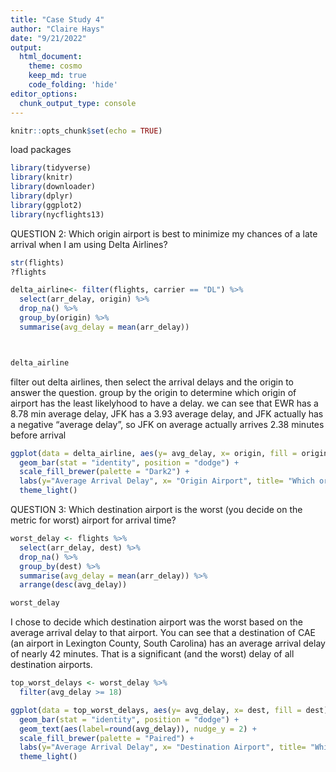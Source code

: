 ```yaml
---
title: "Case Study 4"
author: "Claire Hays"
date: "9/21/2022"
output: 
  html_document:
    theme: cosmo
    keep_md: true
    code_folding: 'hide'
editor_options: 
  chunk_output_type: console
---
```


```r
knitr::opts_chunk$set(echo = TRUE)
```

load packages
```r
library(tidyverse)
library(knitr)
library(downloader)
library(dplyr)
library(ggplot2)
library(nycflights13)

```

QUESTION 2:
Which origin airport is best to minimize my chances of a late arrival when I am using Delta Airlines?
```r
str(flights)
?flights

delta_airline<- filter(flights, carrier == "DL") %>%
  select(arr_delay, origin) %>%
  drop_na() %>%
  group_by(origin) %>%
  summarise(avg_delay = mean(arr_delay))



delta_airline

```
filter out delta airlines, then select the arrival delays and the origin to answer the question.
group by the origin to determine which origin of airport has the least likelyhood to have a delay.
we can see that EWR has a 8.78 min average delay, JFK has a 3.93 average delay, and JFK actually has a negative "average delay", so JFK on average actually arrives 2.38 minutes before arrival

```r

ggplot(data = delta_airline, aes(y= avg_delay, x= origin, fill = origin)) +
  geom_bar(stat = "identity", position = "dodge") +
  scale_fill_brewer(palette = "Dark2") +
  labs(y="Average Arrival Delay", x= "Origin Airport", title= "Which origin airport has the best average delay?", subtitle = "(When flying Delta Airlines)") +
  theme_light()


```


QUESTION 3:
Which destination airport is the worst (you decide on the metric for worst) airport for arrival time?

```r

worst_delay <- flights %>%
  select(arr_delay, dest) %>%
  drop_na() %>%
  group_by(dest) %>%
  summarise(avg_delay = mean(arr_delay)) %>%
  arrange(desc(avg_delay))

worst_delay


```
I chose to decide which destination airport was the worst based on the average arrival delay to that airport.  You can see that a destination of CAE (an airport in Lexington County, South Carolina) has an average arrival delay of nearly 42 minutes.  That is a significant (and the worst) delay of all destination airports. 

```r
top_worst_delays <- worst_delay %>%
  filter(avg_delay >= 18)

ggplot(data = top_worst_delays, aes(y= avg_delay, x= dest, fill = dest)) +
  geom_bar(stat = "identity", position = "dodge") +
  geom_text(aes(label=round(avg_delay)), nudge_y = 2) +
  scale_fill_brewer(palette = "Paired") +
  labs(y="Average Arrival Delay", x= "Destination Airport", title= "Which destination airport has the worst arrival time?", subtitle = "Top 10 airports with the worst arrival times") +
  theme_light()


```

